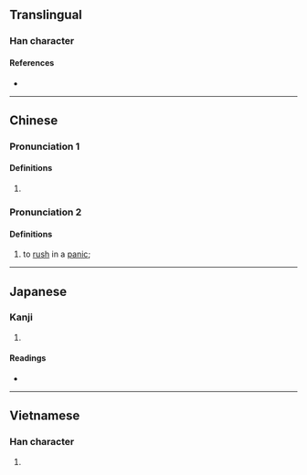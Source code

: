 {{character info/new}}
==Translingual==

===Han character===
{{Han char|rn=9|rad=人|as=11|sn=13|four=28281|canj=OHOO|ids=⿰亻從}}

====References====
* {{Han ref|kx=0114.170|dkj=01013|dj=0242.250|hdz=10212.040|uh=50B1|ud=20657|bh=DCC0|bd=56512}}

----

==Chinese==
{{zh-forms}}

===Pronunciation 1===
{{zh-pron
|m=sǒng
|c=sung2
|mc=y
|oc=y
}}

====Definitions====
{{zh-hanzi}}

# {{zh-only|傱傱}}

===Pronunciation 2===
{{zh-pron
|mn=chông
}}

====Definitions====
{{zh-hanzi}}
#{{lb|zh|Hokkien}} to [[rush]] in a [[panic]]; 

----

==Japanese==

===Kanji===
{{ja-kanji|grade=|rs=人11}}

# {{defn|lang=ja|sort=人11}}

====Readings====
* {{ja-readings|on=[[しょう]] (shō), [[しゅ]] (shu), [[そう]] (sō)|kun=[[はやいさま]] (hayaisama)}}

----

==Vietnamese==

===Han character===
{{vi-hantu|[[tuồng]]|rs=人11}}

# {{defn|lang=vi|sort=人11}}